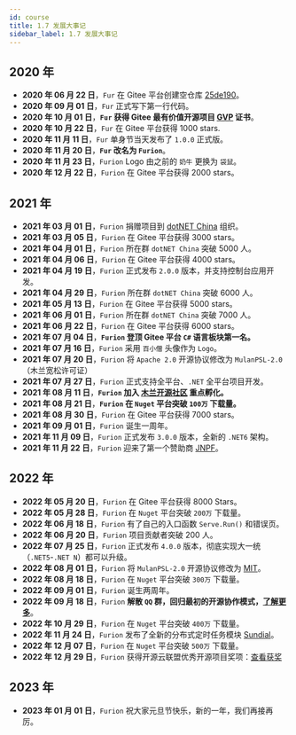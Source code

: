 ```yaml
---
id: course
title: 1.7 发展大事记
sidebar_label: 1.7 发展大事记
---
```



## 2020 年

- **2020 年 06 月 22 日**，`Fur` 在 Gitee 平台创建空仓库 [25de190](https://gitee.com/dotnetchina/Furion/commit/25de190d83027fab58e72714ca7c044206607127)。
- **2020 年 09 月 01 日**，`Fur` 正式写下第一行代码。
- **2020 年 10 月 01 日**，**`Fur` 获得 Gitee 最有价值开源项目 [GVP](https://furion.baiqian.ltd/img/gvp.png) 证书**。
- **2020 年 10 月 22 日**，`Fur` 在 Gitee 平台获得 1000 stars.
- **2020 年 11 月 11 日**，`Fur` 单身节当天发布了 `1.0.0` 正式版。
- **2020 年 11 月 20 日**，**`Fur` 改名为 `Furion`**。
- **2020 年 11 月 23 日**，`Furion` Logo 由之前的 `奶牛` 更换为 `袋鼠`。
- **2020 年 12 月 22 日**，`Furion` 在 Gitee 平台获得 2000 stars。

## 2021 年

- **2021 年 03 月 01 日**，`Furion` 捐赠项目到 [dotNET China](https://gitee.com/dotnetchina) 组织。
- **2021 年 03 月 05 日**，`Furion` 在 Gitee 平台获得 3000 stars。
- **2021 年 04 月 01 日**，`Furion` 所在群 `dotNET China` 突破 5000 人。
- **2021 年 04 月 06 日**，`Furion` 在 Gitee 平台获得 4000 stars。
- **2021 年 04 月 19 日**，`Furion` 正式发布 `2.0.0` 版本，并支持控制台应用开发。
- **2021 年 04 月 29 日**，`Furion` 所在群 `dotNET China` 突破 6000 人。
- **2021 年 05 月 13 日**，`Furion` 在 Gitee 平台获得 5000 stars。
- **2021 年 06 月 01 日**，`Furion` 所在群 `dotNET China` 突破 7000 人。
- **2021 年 06 月 22 日**，`Furion` 在 Gitee 平台获得 6000 stars。
- **2021 年 07 月 04 日**，**`Furion` 登顶 Gitee 平台 `C#` 语言板块第一名。**
- **2021 年 07 月 16 日**，`Furion` 采用 `百小僧` 头像作为 `Logo`。
- **2021 年 07 月 20 日**，`Furion` 将 `Apache 2.0` 开源协议修改为 `MulanPSL-2.0` （木兰宽松许可证）
- **2021 年 07 月 27 日**，`Furion` 正式支持全平台、`.NET` 全平台项目开发。
- **2021 年 08 月 11 日**，**`Furion` 加入 [木兰开源社区](https://portal.mulanos.cn/) 重点孵化。**
- **2021 年 08 月 21 日**，**`Furion` 在 `Nuget` 平台突破 `100万` 下载量。**
- **2021 年 08 月 30 日**，`Furion` 在 Gitee 平台获得 7000 stars。
- **2021 年 09 月 01 日**，`Furion` 诞生一周年。
- **2021 年 11 月 09 日**，`Furion` 正式发布 `3.0.0` 版本，全新的 `.NET6` 架构。
- **2021 年 11 月 22 日**，`Furion` 迎来了第一个赞助商 [JNPF](https://www.jnpfsoft.com/)。

## 2022 年

- **2022 年 05 月 20 日**，`Furion` 在 Gitee 平台获得 8000 Stars。
- **2022 年 05 月 28 日**，`Furion` 在 `Nuget` 平台突破 `200万` 下载量。
- **2022 年 06 月 18 日**，`Furion` 有了自己的入口函数 `Serve.Run()` 和错误页。
- **2022 年 06 月 20 日**，`Furion` 项目贡献者突破 200 人。
- **2022 年 07 月 25 日**，`Furion` 正式发布 `4.0.0` 版本，彻底实现大一统（`.NET5`-`.NET N`）都可以升级。
- **2022 年 08 月 01 日**，`Furion` 将 `MulanPSL-2.0` 开源协议修改为 [MIT](https://gitee.com/dotnetchina/Furion/blob/v4/LICENSE)。
- **2022 年 08 月 18 日**，`Furion` 在 `Nuget` 平台突破 `300万` 下载量。
- **2022 年 09 月 01 日**，`Furion` 诞生两周年。
- **2022 年 09 月 18 日**，`Furion` **解散 `QQ` 群，回归最初的开源协作模式，[了解更多](https://gitee.com/dotnetchina/Furion/issues/I5RWYL)**。
- **2022 年 10 月 29 日**，`Furion` 在 `Nuget` 平台突破 `400万` 下载量。
- **2022 年 11 月 24 日**，`Furion` 发布了全新的分布式定时任务模块 [Sundial](https://gitee.com/dotnetchina/Sundial)。
- **2022 年 12 月 07 日**，`Furion` 在 `Nuget` 平台突破 `500万` 下载量。
- **2022 年 12 月 29 日**，`Furion` 获得开源云联盟优秀开源项目奖项：[查看获奖](https://mp.weixin.qq.com/s/2zW-WnBbzs8rOdQ8AfwVag)

## 2023 年

- **2023 年 01 月 01 日**，`Furion` 祝大家元旦节快乐，新的一年，我们再接再厉。
